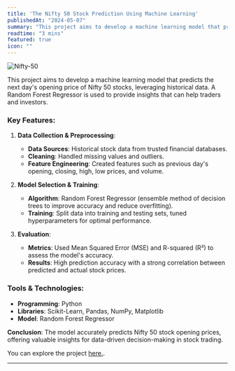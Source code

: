 ```yaml
---
title: 'The Nifty 50 Stock Prediction Using Machine Learning'
publishedAt: "2024-05-07"
summary: "This project aims to develop a machine learning model that predicts the next day's opening price of Nifty 50 stocks, leveraging historical data. A Random Forest Regressor is used to provide insights that can help traders and investors."
readtime: "3 mins"
featured: true
icon: ""
---
```


![Nifty-50](/blogpics/nifty50.png)

This project aims to develop a machine learning model that predicts the next day's opening price of Nifty 50 stocks, leveraging historical data. A Random Forest Regressor is used to provide insights that can help traders and investors.

### Key Features:

1. **Data Collection & Preprocessing**:
   - **Data Sources**: Historical stock data from trusted financial databases.
   - **Cleaning**: Handled missing values and outliers.
   - **Feature Engineering**: Created features such as previous day's opening, closing, high, low prices, and volume.

2. **Model Selection & Training**:
   - **Algorithm**: Random Forest Regressor (ensemble method of decision trees to improve accuracy and reduce overfitting).
   - **Training**: Split data into training and testing sets, tuned hyperparameters for optimal performance.

3. **Evaluation**:
   - **Metrics**: Used Mean Squared Error (MSE) and R-squared (R²) to assess the model's accuracy.
   - **Results**: High prediction accuracy with a strong correlation between predicted and actual stock prices.

### Tools & Technologies:
- **Programming**: Python
- **Libraries**: Scikit-Learn, Pandas, NumPy, Matplotlib
- **Model**: Random Forest Regressor

**Conclusion**: The model accurately predicts Nifty 50 stock opening prices, offering valuable insights for data-driven decision-making in stock trading. 

You can explore the project [here.](https://github.com/sourish-ml/The-Nifty-50-Stock-Prediction-using-Machine-Learning).



---
